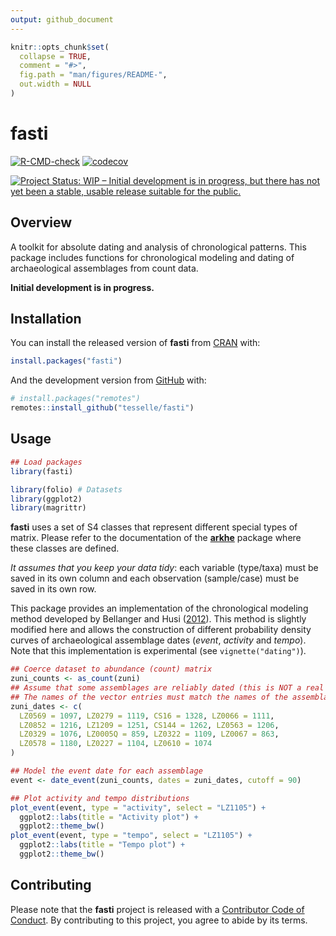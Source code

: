```yaml
---
output: github_document
---
```


<!-- README.md is generated from README.Rmd. Please edit that file -->

```r
knitr::opts_chunk$set(
  collapse = TRUE,
  comment = "#>",
  fig.path = "man/figures/README-",
  out.width = NULL
)
```

# fasti

<!-- badges: start -->
[![R-CMD-check](https://github.com/tesselle/fasti/workflows/R-CMD-check/badge.svg)](https://github.com/tesselle/fasti/actions)
[![codecov](https://codecov.io/gh/tesselle/fasti/branch/master/graph/badge.svg)](https://codecov.io/gh/tesselle/fasti)

[![Project Status: WIP – Initial development is in progress, but there has not yet been a stable, usable release suitable for the public.](https://www.repostatus.org/badges/latest/wip.svg)](https://www.repostatus.org/#wip)
<!-- badges: end -->

## Overview

A toolkit for absolute dating and analysis of chronological patterns. This package includes functions for chronological modeling and dating of archaeological assemblages from count data.

**Initial development is in progress.**

## Installation

You can install the released version of **fasti** from [CRAN](https://CRAN.R-project.org) with:

```r
install.packages("fasti")
```

And the development version from [GitHub](https://github.com/) with:

```r
# install.packages("remotes")
remotes::install_github("tesselle/fasti")
```

## Usage

```r
## Load packages
library(fasti)

library(folio) # Datasets
library(ggplot2)
library(magrittr)
```

**fasti** uses a set of S4 classes that represent different special types of matrix. Please refer to the documentation of the [**arkhe**](https://github.com/tesselle/arkhe) package where these classes are defined.

*It assumes that you keep your data tidy*: each variable (type/taxa) must be saved in its own column and each observation (sample/case) must be saved in its own row.

This package provides an implementation of the chronological modeling method developed by Bellanger and Husi ([2012](https://doi.org/10.1016/j.jas.2011.06.031)). This method is slightly modified here and allows the construction of different probability density curves of archaeological assemblage dates (*event*, *activity* and *tempo*). Note that this implementation is experimental (see `vignette("dating")`).

```r
## Coerce dataset to abundance (count) matrix
zuni_counts <- as_count(zuni)
## Assume that some assemblages are reliably dated (this is NOT a real example)
## The names of the vector entries must match the names of the assemblages
zuni_dates <- c(
  LZ0569 = 1097, LZ0279 = 1119, CS16 = 1328, LZ0066 = 1111,
  LZ0852 = 1216, LZ1209 = 1251, CS144 = 1262, LZ0563 = 1206,
  LZ0329 = 1076, LZ0005Q = 859, LZ0322 = 1109, LZ0067 = 863,
  LZ0578 = 1180, LZ0227 = 1104, LZ0610 = 1074
)

## Model the event date for each assemblage
event <- date_event(zuni_counts, dates = zuni_dates, cutoff = 90)

## Plot activity and tempo distributions
plot_event(event, type = "activity", select = "LZ1105") +
  ggplot2::labs(title = "Activity plot") +
  ggplot2::theme_bw()
plot_event(event, type = "tempo", select = "LZ1105") +
  ggplot2::labs(title = "Tempo plot") +
  ggplot2::theme_bw()
```

## Contributing

Please note that the **fasti** project is released with a [Contributor Code of Conduct](https://www.tesselle.org/conduct.html). By contributing to this project, you agree to abide by its terms.
